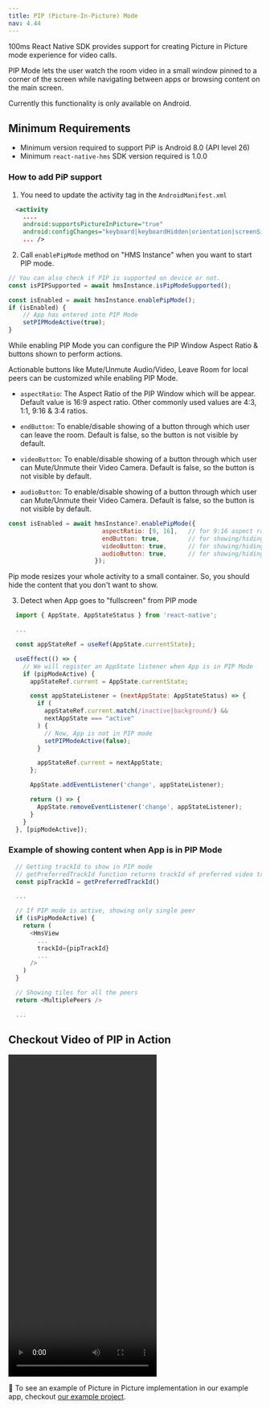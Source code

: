 ```yaml
---
title: PIP (Picture-In-Picture) Mode
nav: 4.44
---
```


100ms React Native SDK provides support for creating Picture in Picture mode experience for video calls.

PIP Mode lets the user watch the room video in a small window pinned to a corner of the screen while navigating between apps or browsing content on the main screen.

Currently this functionality is only available on Android.

## Minimum Requirements

-   Minimum version required to support PiP is Android 8.0 (API level 26)
-   Minimum `react-native-hms` SDK version required is 1.0.0

### How to add PiP support

1. You need to update the activity tag in the `AndroidManifest.xml`

```xml
  <activity
    ....
    android:supportsPictureInPicture="true"
    android:configChanges="keyboard|keyboardHidden|orientation|screenSize|smallestScreenSize|screenLayout|uiMode"
    ... />
```

2. Call `enablePipMode` method on "HMS Instance" when you want to start PIP mode.

```js
// You can also check if PIP is supported on device or not.
const isPIPSupported = await hmsInstance.isPipModeSupported();

const isEnabled = await hmsInstance.enablePipMode();
if (isEnabled) {
    // App has entered into PIP Mode
    setPIPModeActive(true);
}
```


While enabling PIP Mode you can configure the PIP Window Aspect Ratio & buttons shown to perform actions.


Actionable buttons like Mute/Unmute Audio/Video, Leave Room for local peers can be customized while enabling PIP Mode.


- `aspectRatio`: The Aspect Ratio of the PIP Window which will be appear. Default value is 16:9 aspect ratio. Other commonly used values are 4:3, 1:1, 9:16 & 3:4 ratios.

- `endButton`: To enable/disable showing of a button through which user can leave the room. Default is false, so the button is not visible by default.

- `videoButton`: To enable/disable showing of a button through which user can Mute/Unmute their Video Camera. Default is false, so the button is not visible by default.

- `audioButton`: To enable/disable showing of a button through which user can Mute/Unmute their Video Camera. Default is false, so the button is not visible by default.


```js
const isEnabled = await hmsInstance?.enablePipMode({
                          aspectRatio: [9, 16],   // for 9:16 aspect ratio
                          endButton: true,        // for showing/hiding leave room button
                          videoButton: true,      // for showing/hiding local Video button
                          audioButton: true,      // for showing/hiding local Audio button
                        });
```

Pip mode resizes your whole activity to a small container. So, you should hide the content that you don't want to show.

3. Detect when App goes to "fullscreen" from PIP mode

```js
  import { AppState, AppStateStatus } from 'react-native';

  ...

  const appStateRef = useRef(AppState.currentState);

  useEffect(() => {
    // We will register an AppState listener when App is in PIP Mode
    if (pipModeActive) {
      appStateRef.current = AppState.currentState;

      const appStateListener = (nextAppState: AppStateStatus) => {
        if (
          appStateRef.current.match(/inactive|background/) &&
          nextAppState === "active"
        ) {
          // Now, App is not in PIP mode
          setPIPModeActive(false);
        }

        appStateRef.current = nextAppState;
      };

      AppState.addEventListener('change', appStateListener);

      return () => {
        AppState.removeEventListener('change', appStateListener);
      }
    }
  }, [pipModeActive]);
```

### Example of showing content when App is in PIP Mode

```js
  // Getting trackId to show in PIP mode
  // getPreferredTrackId function returns trackId of preferred video track
  const pipTrackId = getPreferredTrackId()

  ...

  // If PIP mode is active, showing only single peer
  if (isPipModeActive) {
    return (
      <HmsView
        ...
        trackId={pipTrackId}
        ...
      />
    )
  }

  // Showing tiles for all the peers
  return <MultiplePeers />

  ...
```

## Checkout Video of PIP in Action

<video width="295" height="640" controls>
    <source
        src="https://user-images.githubusercontent.com/45194090/205296059-6b9b399d-9a51-4d35-99cf-4413f6368169.mp4"
        type="video/mp4"
    />
    Your browser does not support the video tag.
</video>

👀 To see an example of Picture in Picture implementation in our example app, checkout [our example project](https://github.com/100mslive/100ms-react-native/tree/main/packages/react-native-hms/example).
